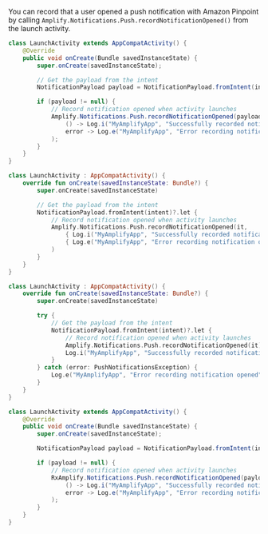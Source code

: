 You can record that a user opened a push notification with Amazon Pinpoint by calling `Amplify.Notifications.Push.recordNotificationOpened()` from the launch activity.

<BlockSwitcher>
<Block name="Java">

```java
class LaunchActivity extends AppCompatActivity() {
    @Override
    public void onCreate(Bundle savedInstanceState) {
        super.onCreate(savedInstanceState);

        // Get the payload from the intent
        NotificationPayload payload = NotificationPayload.fromIntent(intent);

        if (payload != null) {
            // Record notification opened when activity launches
            Amplify.Notifications.Push.recordNotificationOpened(payload,
                () -> Log.i("MyAmplifyApp", "Successfully recorded notification opened"),
                error -> Log.e("MyAmplifyApp", "Error recording notification opened", error)
            );
        }
    }
}
```

</Block>
<Block name="Kotlin - Callbacks">

```kotlin
class LaunchActivity : AppCompatActivity() {
    override fun onCreate(savedInstanceState: Bundle?) {
        super.onCreate(savedInstanceState)

        // Get the payload from the intent
        NotificationPayload.fromIntent(intent)?.let {
            // Record notification opened when activity launches
            Amplify.Notifications.Push.recordNotificationOpened(it,
                { Log.i("MyAmplifyApp", "Successfully recorded notification opened") },
                { Log.e("MyAmplifyApp", "Error recording notification opened", error) }
            )
        }
    }
}
```

</Block>
<Block name="Kotlin - Coroutines">

```kotlin
class LaunchActivity : AppCompatActivity() {
    override fun onCreate(savedInstanceState: Bundle?) {
        super.onCreate(savedInstanceState)

        try {
            // Get the payload from the intent
            NotificationPayload.fromIntent(intent)?.let {
                // Record notification opened when activity launches
                Amplify.Notifications.Push.recordNotificationOpened(it)
                Log.i("MyAmplifyApp", "Successfully recorded notification opened")
            }
        } catch (error: PushNotificationsException) {
            Log.e("MyAmplifyApp", "Error recording notification opened", error)
        }
    }
}
```

</Block>
<Block name="RxJava">

```java
class LaunchActivity extends AppCompatActivity() {
    @Override
    public void onCreate(Bundle savedInstanceState) {
        super.onCreate(savedInstanceState);

        NotificationPayload payload = NotificationPayload.fromIntent(intent);

        if (payload != null) {
            // Record notification opened when activity launches
            RxAmplify.Notifications.Push.recordNotificationOpened(payload).subscribe(
                () -> Log.i("MyAmplifyApp", "Successfully recorded notification opened"),
                error -> Log.e("MyAmplifyApp", "Error recording notification opened", error)
            );
        }
    }
}
```

</Block>
</BlockSwitcher>
